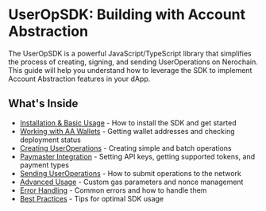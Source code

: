 
# UserOpSDK: Building with Account Abstraction

The UserOpSDK is a powerful JavaScript/TypeScript library that simplifies the process of creating, signing, and sending UserOperations on Nerochain. This guide will help you understand how to leverage the SDK to implement Account Abstraction features in your dApp.

## What's Inside

- [Installation & Basic Usage](/en/developer-tools/user-op-sdk/basic-usage) - How to install the SDK and get started
- [Working with AA Wallets](/en/developer-tools/user-op-sdk/working-with-wallets) - Getting wallet addresses and checking deployment status 
- [Creating UserOperations](/en/developer-tools/user-op-sdk/creating-user-operations) - Creating simple and batch operations
- [Paymaster Integration](/en/developer-tools/user-op-sdk/paymaster-integration) - Setting API keys, getting supported tokens, and payment types
- [Sending UserOperations](/en/developer-tools/user-op-sdk/sending-user-operations) - How to submit operations to the network
- [Advanced Usage](/en/developer-tools/user-op-sdk/advanced-usage) - Custom gas parameters and nonce management
- [Error Handling](/en/developer-tools/user-op-sdk/error-handling) - Common errors and how to handle them
- [Best Practices](/en/developer-tools/user-op-sdk/best-practices) - Tips for optimal SDK usage

<PageFeedback path="/en/developer-tools/user-op-sdk" /> 